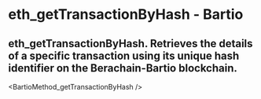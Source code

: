 # eth_getTransactionByHash - Bartio

## eth_getTransactionByHash. Retrieves the details of a specific transaction using its unique hash identifier on the Berachain-Bartio blockchain.


<BartioMethod_getTransactionByHash />
